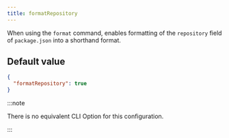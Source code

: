```yaml
---
title: formatRepository
---
```


When using the `format` command, enables formatting of the `repository` field of `package.json` into a shorthand format.

## Default value

```json title=".synopkgrc"
{
  "formatRepository": true
}
```

:::note

There is no equivalent CLI Option for this configuration.

:::
